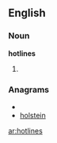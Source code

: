 ==English==

===Noun===
'''hotlines'''

# {{plural of|[[hotline]]}}

===Anagrams===
* {{alphagram|ehilnost}}
* [[holstein#English|holstein]]

[[ar:hotlines]]